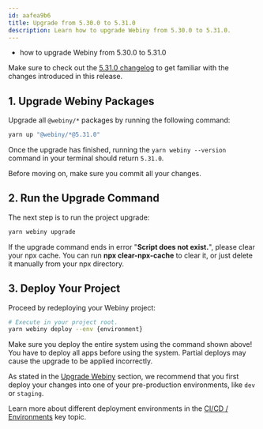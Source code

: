 ```yaml
---
id: aafea9b6
title: Upgrade from 5.30.0 to 5.31.0
description: Learn how to upgrade Webiny from 5.30.0 to 5.31.0.
---
```



<Alert type="success" title="What you’ll learn">

- how to upgrade Webiny from 5.30.0 to 5.31.0

</Alert>

<Alert type="info">

Make sure to check out the [5.31.0 changelog](/docs/release-notes/5.31.0/changelog) to get familiar with the changes introduced in this release.

</Alert>

## 1. Upgrade Webiny Packages

Upgrade all `@webiny/*` packages by running the following command:

```bash
yarn up "@webiny/*@5.31.0"
```

Once the upgrade has finished, running the `yarn webiny --version` command in your terminal should return `5.31.0`.

<Alert type="info">

Before moving on, make sure you commit all your changes.

</Alert>

## 2. Run the Upgrade Command

The next step is to run the project upgrade:

```bash
yarn webiny upgrade
```

<Alert type="warning">
  If the upgrade command ends in error "<strong>Script does not exist.</strong>", please clear your
  npx cache. You can run <strong>npx clear-npx-cache</strong> to clear it, or just delete it
  manually from your npx directory.
</Alert>

## 3. Deploy Your Project

Proceed by redeploying your Webiny project:

```bash
# Execute in your project root.
yarn webiny deploy --env {environment}
```

<Alert type="warning">

Make sure you deploy the entire system using the command shown above! You have to deploy all apps before using the system. Partial deploys may cause the upgrade to be applied incorrectly.

</Alert>

<Alert type="warning">

As stated in the [Upgrade Webiny](/docs/release-notes/upgrade-webiny#pre-production-environments-first) section, we recommend that you first deploy your changes into one of your pre-production environments, like `dev` or `staging`.

</Alert>

<Alert type="info">

Learn more about different deployment environments in the [CI/CD / Environments](/docs/core-development-concepts/ci-cd/environments) key topic.

</Alert>
